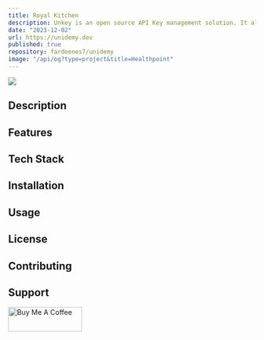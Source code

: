 ```yaml
---
title: Royal Kitchen
description: Unkey is an open source API Key management solution. It allows you to create, manage and validate API Keys for your users. It’s built with security and speed in mind.
date: "2023-12-02"
url: https://unidemy.dev
published: true
repository: fardeenes7/unidemy
image: "/api/og?type=project&title=Healthpoint"
---
```


[![](https://unkey.dev/images/landing/app.png)](https://unidemy.dev)

## Description

## Features

## Tech Stack

## Installation

## Usage

## License

## Contributing

## Support
<a href="https://www.buymeacoffee.com/fardeenes" target="_blank"><img src="/icons/bmc-button.svg" height="50"  width="150" alt="Buy Me A Coffee" /></a>